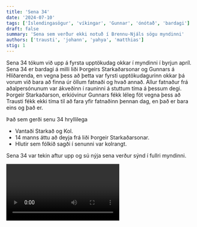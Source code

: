 ```yaml
---
title: 'Sena 34'
date: '2024-07-10'
tags: ['Íslendingasögur', 'víkingar', 'Gunnar', 'ónótað', 'bardagi']
draft: false
summary: 'Sena sem verður ekki notuð í Brennu-Njáls sögu myndinni'
authors: ['trausti', 'johann', 'yahya', 'matthias']
stig: 1
---
```



Sena 34 tókum við upp á fyrsta upptökudag okkar í myndinni í byrjun apríl.
Sena 34 er bardagi á milli liði Þorgeirs Starkaðarsonar og Gunnars á Hlíðarenda,
en vegna þess að þetta var fyrsti upptökudagurinn okkar þá vorum við bara að finna úr öllum fatnaði og hvað annað.
Allur fatnaður frá aðalpersónunum var ákveðinn í rauninni á stuttum tíma á þessum degi.
Þorgeir Starkaðarson, erkióvinur Gunnars fékk léleg föt vegna þess að Trausti fékk ekki tíma til að fara yfir fatnaðinn þennan dag, en 
það er bara eins og það er.


Það sem gerði senu 34 hryllilega

- Vantaði Starkað og Kol.
- 14 manns áttu að deyja frá liði Þorgeir Starkaðarsonar.
- Hlutir sem fólkið sagði í senunni var kolrangt.


Sena 34 var tekin aftur upp og sú nýja sena verður sýnd í fullri myndinni.


<Video id="H7pfZs0paM0" />


Myndin er væntanleg í Júlí